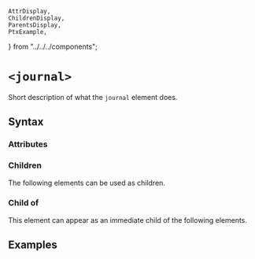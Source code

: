     AttrDisplay,
    ChildrenDisplay,
    ParentsDisplay,
    PtxExample,
} from "../../../components";

# `<journal>`

Short description of what the `journal` element does.

## Syntax

### Attributes

<AttrDisplay name="journal" />

### Children

The following elements can be used as children.

<ChildrenDisplay name="journal" />

### Child of

This element can appear as an immediate child of the following elements.

<ParentsDisplay name="journal" />

## Examples

    